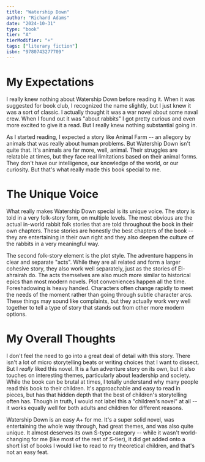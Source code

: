 ```yaml
---
title: "Watership Down"
author: "Richard Adams"
date: "2024-10-31"
type: "book"
tier: "A"
tierModifier: "+"
tags: ["literary fiction"]
isbn: "9780743277709"
---
```


# My Expectations
I really knew nothing about Watership Down before reading it. When it was suggested for book club, I recognized the name slightly, but I just knew it was a sort of classic. I actually thought it was a war novel about some naval crew. When I found out it was "about rabbits" I got pretty curious and even more excited to give it a read. But I really knew nothing substantial going in.

As I started reading, I expected a story like Animal Farm -- an allegory by animals that was really about human problems. But Watership Down isn't quite that. It's animals are far more, well, animal. Their struggles are relatable at times, but they face real limitations based on their animal forms. They don't have our intelligence, our knowledge of the world, or our curiosity. But that's what really made this book special to me.

# The Unique Voice
What really makes Watership Down special is its unique voice. The story is told in a very folk-story form, on multiple levels. The most obvious are the actual in-world rabbit folk stories that are told throughout the book in their own chapters. These stories are honestly the best chapters of the book -- they are entertaining in their own right and they also deepen the culture of the rabbits in a very meaningful way.

The second folk-story element is the plot style. The adventure happens in clear and separate "acts". While they are all related and form a larger cohesive story, they also work well separately, just as the stories of El-ahrairah do. The acts themselves are also much more similar to historical epics than most modern novels. Plot conveniences happen all the time. Foreshadowing is heavy handed. Characters often change rapidly to meet the needs of the moment rather than going through subtle character arcs. These things may sound like complaints, but they actually work very well together to tell a type of story that stands out from other more modern options.

# My Overall Thoughts
I don't feel the need to go into a great deal of detail with this story. There isn't a lot of micro storytelling beats or writing choices that I want to dissect. But I _really_ liked this novel. It is a fun adventure story on its own, but it also touches on interesting themes, particularly about leadership and society. While the book can be brutal at times, I totally understand why many people read this book to their children. It's approachable and easy to read in pieces, but has that hidden depth that the best of children's storytelling often has. Though in truth, I would not label this a "children's novel" at all -- it works equally well for both adults and children for different reasons.

Watership Down is an easy A+ for me. It's a super solid novel, was entertaining the whole way through, had great themes, and was also quite unique. It almost deserves its own S-type category -- while it wasn't world-changing for me (like most of the rest of S-tier), it did get added onto a short list of books I would like to read to my theoretical children, and that's not an easy feat.
